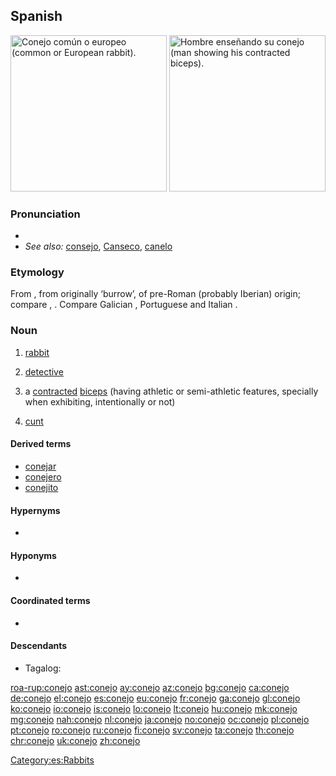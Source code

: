 ==Spanish==
{{wikipedia|lang=es}}
[[File:Oryctolagus cuniculus Tasmania 2.jpg|thumb|250px|Conejo común o europeo (common or European rabbit).]]
[[File:Arm_flex_supinate.jpg|thumb|250px|Hombre enseñando su conejo (man showing his contracted biceps).]]

===Pronunciation===
* {{IPA|/koˈnexo/|lang=es}}
* ''See also:'' [[consejo]], [[Canseco]], [[canelo]]

===Etymology===
From {{etyl|VL.|es}} {{m|la|*cuniclus}}, from {{etyl|la|es}} {{m|la|cunīculus}} originally ‘burrow’, of pre-Roman (probably Iberian) origin; compare {{etyl|eu|-}} {{m|eu|untxi||rabbit}}, {{etyl|mxi|-}} {{m|mxi|sc=Latn|conchair||greyhound}}. Compare Galician {{m|gl|coello}}, Portuguese {{m|pt|coelho}} and Italian {{m|it|coniglio}}.

===Noun===
{{es-noun|m|f=coneja}}

# [[rabbit]] {{gloss|male or unspecified sex}}
# {{label|es|Central America}} [[detective]]
# {{label|es|muscle}} a [[contracted]] [[biceps]] (having athletic ‎or semi-athletic ‎features, specially when exhibiting, intentionally or not)
# {{label|es|vulgar|slang}} [[cunt]] {{gloss|female genitalia}}

====Derived terms====
* [[conejar]]
* [[conejero]]
* [[conejito]]

====Hypernyms====
* {{l|es|lagomorfo}}

====Hyponyms====
* {{l|es|gazapo}}

====Coordinated terms====
* {{l|es|liebre}}

====Descendants====
* Tagalog: {{l|tl|kuneho}}

[[Category:es:Rabbits]]

[[roa-rup:conejo]]
[[ast:conejo]]
[[ay:conejo]]
[[az:conejo]]
[[bg:conejo]]
[[ca:conejo]]
[[de:conejo]]
[[el:conejo]]
[[es:conejo]]
[[eu:conejo]]
[[fr:conejo]]
[[ga:conejo]]
[[gl:conejo]]
[[ko:conejo]]
[[io:conejo]]
[[is:conejo]]
[[lo:conejo]]
[[lt:conejo]]
[[hu:conejo]]
[[mk:conejo]]
[[mg:conejo]]
[[nah:conejo]]
[[nl:conejo]]
[[ja:conejo]]
[[no:conejo]]
[[oc:conejo]]
[[pl:conejo]]
[[pt:conejo]]
[[ro:conejo]]
[[ru:conejo]]
[[fi:conejo]]
[[sv:conejo]]
[[ta:conejo]]
[[th:conejo]]
[[chr:conejo]]
[[uk:conejo]]
[[zh:conejo]]